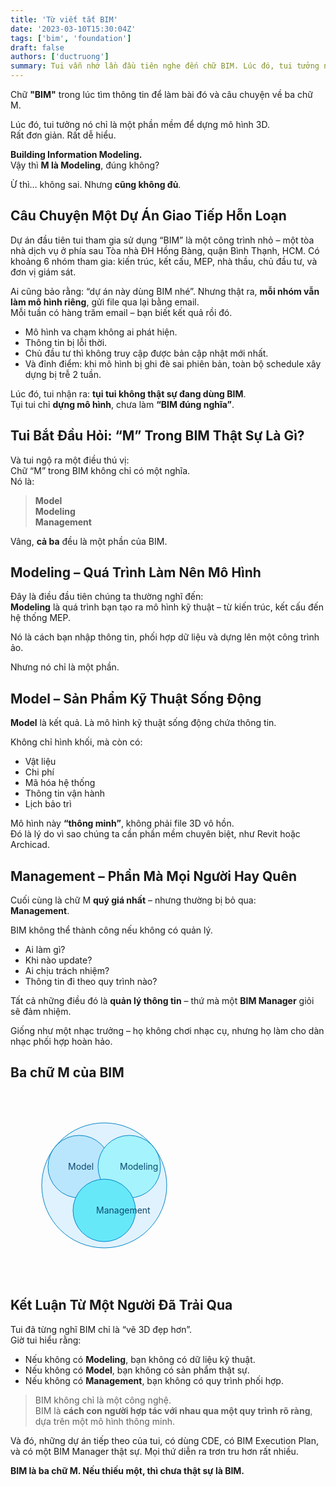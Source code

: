 ```yaml
---
title: 'Từ viết tắt BIM'
date: '2023-03-10T15:30:04Z'
tags: ['bim', 'foundation']
draft: false
authors: ['ductruong']
summary: Tui vẫn nhớ lần đầu tiên nghe đến chữ BIM. Lúc đó, tui tưởng nó chỉ là một phần mềm để dựng mô hình 3D. Rất đơn giản. Rất dễ hiểu.
---
```


Chữ **"BIM"** trong lúc tìm thông tin để làm bài đó và câu chuyện về ba chữ M.

Lúc đó, tui tưởng nó chỉ là một phần mềm để dựng mô hình 3D.  
Rất đơn giản. Rất dễ hiểu.

**Building Information Modeling.**  
Vậy thì **M là Modeling**, đúng không?

Ừ thì… không sai. Nhưng **cũng không đủ**.

<TOCInline toc={props.toc} exclude="#" />

## Câu Chuyện Một Dự Án Giao Tiếp Hỗn Loạn

Dự án đầu tiên tui tham gia sử dụng “BIM” là một công trình nhỏ – một tòa nhà dịch vụ ở phía sau Tòa nhà ĐH Hồng Bàng, quận Bình Thạnh, HCM. Có khoảng 6 nhóm tham gia: kiến trúc, kết cấu, MEP, nhà thầu, chủ đầu tư, và đơn vị giám sát.

Ai cũng bảo rằng: “dự án này dùng BIM nhé”. Nhưng thật ra, **mỗi nhóm vẫn làm mô hình riêng**, gửi file qua lại bằng email.  
Mỗi tuần có hàng trăm email – bạn biết kết quả rồi đó.

- Mô hình va chạm không ai phát hiện.
- Thông tin bị lỗi thời.
- Chủ đầu tư thì không truy cập được bản cập nhật mới nhất.
- Và đỉnh điểm: khi mô hình bị ghi đè sai phiên bản, toàn bộ schedule xây dựng bị trễ 2 tuần.

Lúc đó, tui nhận ra: **tụi tui không thật sự đang dùng BIM**.  
Tụi tui chỉ **dựng mô hình**, chưa làm **“BIM đúng nghĩa”**.

## Tui Bắt Đầu Hỏi: “M” Trong BIM Thật Sự Là Gì?

Và tui ngộ ra một điều thú vị:  
Chữ “M” trong BIM không chỉ có một nghĩa.  
Nó là:

> **Model**  
>  **Modeling**  
>  **Management**

Vâng, **cả ba** đều là một phần của BIM.

## **Modeling – Quá Trình Làm Nên Mô Hình**

Đây là điều đầu tiên chúng ta thường nghĩ đến:  
**Modeling** là quá trình bạn tạo ra mô hình kỹ thuật – từ kiến trúc, kết cấu đến hệ thống MEP.

Nó là cách bạn nhập thông tin, phối hợp dữ liệu và dựng lên một công trình ảo.

Nhưng nó chỉ là một phần.

## **Model – Sản Phẩm Kỹ Thuật Sống Động**

**Model** là kết quả. Là mô hình kỹ thuật sống động chứa thông tin.

Không chỉ hình khối, mà còn có:

- Vật liệu
- Chi phí
- Mã hóa hệ thống
- Thông tin vận hành
- Lịch bảo trì

Mô hình này **“thông minh”**, không phải file 3D vô hồn.  
Đó là lý do vì sao chúng ta cần phần mềm chuyên biệt, như Revit hoặc Archicad.

## **Management – Phần Mà Mọi Người Hay Quên**

Cuối cùng là chữ M **quý giá nhất** – nhưng thường bị bỏ qua:  
**Management**.

BIM không thể thành công nếu không có quản lý.

- Ai làm gì?
- Khi nào update?
- Ai chịu trách nhiệm?
- Thông tin đi theo quy trình nào?

Tất cả những điều đó là **quản lý thông tin** – thứ mà một **BIM Manager** giỏi sẽ đảm nhiệm.

Giống như một nhạc trưởng – họ không chơi nhạc cụ, nhưng họ làm cho dàn nhạc phối hợp hoàn hảo.

## Ba chữ M của BIM

<div style={{ textAlign: 'center', marginTop: '2rem', marginBottom: '2rem' }}>
  <svg width="300" height="300" viewBox="0 0 300 300">
    <circle cx="150" cy="150" r="100" fill="#e0f2fe" stroke="#0284c7" strokeWidth="3" />
    <circle cx="110" cy="120" r="50" fill="#bae6fd" stroke="#0284c7" strokeWidth="2" />
    <circle cx="190" cy="120" r="50" fill="#a5f3fc" stroke="#0284c7" strokeWidth="2" />
    <circle cx="150" cy="190" r="50" fill="#67e8f9" stroke="#0284c7" strokeWidth="2" />
    <text x="92" y="125" fontSize="12" fill="#0c4a6e">
      Model
    </text>
    <text x="175" y="125" fontSize="12" fill="#0c4a6e">
      Modeling
    </text>
    <text x="137" y="195" fontSize="12" fill="#0c4a6e">
      Management
    </text>
  </svg>
</div>

## Kết Luận Từ Một Người Đã Trải Qua

Tui đã từng nghĩ BIM chỉ là “vẽ 3D đẹp hơn”.  
Giờ tui hiểu rằng:

- Nếu không có **Modeling**, bạn không có dữ liệu kỹ thuật.
- Nếu không có **Model**, bạn không có sản phẩm thật sự.
- Nếu không có **Management**, bạn không có quy trình phối hợp.

> BIM không chỉ là một công nghệ.  
> BIM là **cách con người hợp tác với nhau qua một quy trình rõ ràng**, dựa trên một mô hình thông minh.

Và đó, những dự án tiếp theo của tui, có dùng CDE, có BIM Execution Plan, và có một BIM Manager thật sự. Mọi thứ diễn ra trơn tru hơn rất nhiều.

**BIM là ba chữ M. Nếu thiếu một, thì chưa thật sự là BIM.**
